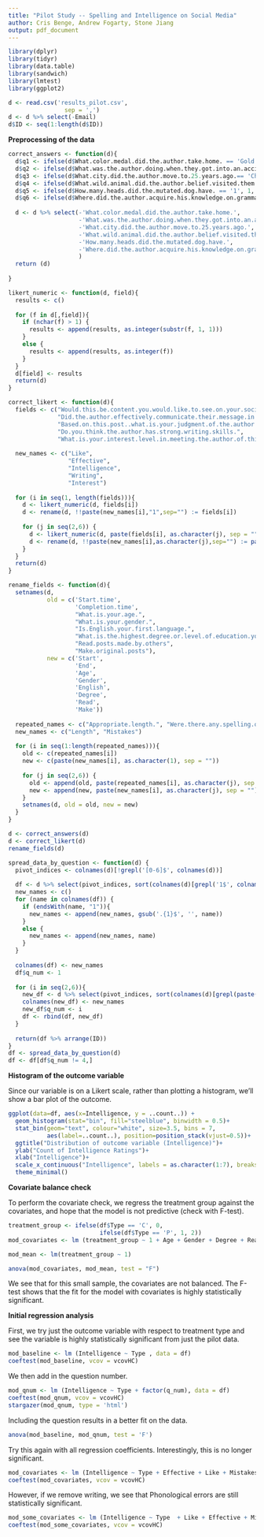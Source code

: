 ```yaml
---
title: "Pilot Study -- Spelling and Intelligence on Social Media"
author: Cris Benge, Andrew Fogarty, Stone Jiang
output: pdf_document
---
```


```r
library(dplyr)
library(tidyr)
library(data.table)
library(sandwich)
library(lmtest)
library(ggplot2)

d <- read.csv('results_pilot.csv',
                sep = ',')
d <- d %>% select(-Email)
d$ID <- seq(1:length(d$ID))
```

**Preprocessing of the data**

```r
correct_answers <- function(d){
  d$q1 <- ifelse(d$What.color.medal.did.the.author.take.home. == 'Gold', 1, 0)
  d$q2 <- ifelse(d$What.was.the.author.doing.when.they.got.into.an.accident. == 'Driving', 1, 0)
  d$q3 <- ifelse(d$What.city.did.the.author.move.to.25.years.ago.== 'Chicago', 1, 0)
  d$q4 <- ifelse(d$What.wild.animal.did.the.author.belief.visited.them.recently. == 'Deer', 1, 0)
  d$q5 <- ifelse(d$How.many.heads.did.the.mutated.dog.have. == '1', 1, 0)
  d$q6 <- ifelse(d$Where.did.the.author.acquire.his.knowledge.on.grammatical.competence. == 'Podcast', 1, 0)
  
  d <- d %>% select(-'What.color.medal.did.the.author.take.home.',
                    -'What.was.the.author.doing.when.they.got.into.an.accident.',
                    -'What.city.did.the.author.move.to.25.years.ago.',
                    -'What.wild.animal.did.the.author.belief.visited.them.recently.',
                    -'How.many.heads.did.the.mutated.dog.have.',
                    -'Where.did.the.author.acquire.his.knowledge.on.grammatical.competence.'
                    )
  return (d)
  
}

likert_numeric <- function(d, field){
  results <- c()
  
  for (f in d[,field]){
    if (nchar(f) > 1) {
      results <- append(results, as.integer(substr(f, 1, 1)))
    }
    else {
      results <- append(results, as.integer(f))
    }
  }
  d[field] <- results
  return(d)
}

correct_likert <- function(d){
  fields <- c("Would.this.be.content.you.would.like.to.see.on.your.social.media.feed.",                       
              "Did.the.author.effectively.communicate.their.message.in.this.post.",                                 
              "Based.on.this.post..what.is.your.judgment.of.the.author.s.level.of.intelligence.",                   
              "Do.you.think.the.author.has.strong.writing.skills.",                                                 
              "What.is.your.interest.level.in.meeting.the.author.of.this.post.one.on.one.if.given.the.opportunity.")
  
  new_names <- c("Like",
                 "Effective",
                 "Intelligence",
                 "Writing",
                 "Interest")
  
  for (i in seq(1, length(fields))){
    d <- likert_numeric(d, fields[i])
    d <- rename(d, !!paste(new_names[i],"1",sep="") := fields[i])
    
    for (j in seq(2,6)) {
      d <- likert_numeric(d, paste(fields[i], as.character(j), sep = ""))
      d <- rename(d, !!paste(new_names[i],as.character(j),sep="") := paste(fields[i], as.character(j), sep = ""))
    }
  }
  return(d)
}

rename_fields <- function(d){
  setnames(d, 
           old = c('Start.time',
                   'Completion.time',
                   "What.is.your.age.",
                   "What.is.your.gender.",
                   "Is.English.your.first.language.",
                   "What.is.the.highest.degree.or.level.of.education.you.have.completed.",
                   "Read.posts.made.by.others",
                   "Make.original.posts"), 
           new = c('Start',
                   'End',
                   'Age',
                   'Gender',
                   'English',
                   'Degree',
                   'Read',
                   'Make'))
  
  repeated_names <- c("Appropriate.length.", "Were.there.any.spelling.or.grammar.mistakes.in.the.post.")
  new_names <- c("Length", "Mistakes")
  
  for (i in seq(1:length(repeated_names))){
    old <- c(repeated_names[i])
    new <- c(paste(new_names[i], as.character(1), sep = ""))
    
    for (j in seq(2,6)) {
      old <- append(old, paste(repeated_names[i], as.character(j), sep = ""))
      new <- append(new, paste(new_names[i], as.character(j), sep = ""))
    }
    setnames(d, old = old, new = new)
  }
}

d <- correct_answers(d)
d <- correct_likert(d)
rename_fields(d)
```


```r
spread_data_by_question <- function(d) {
  pivot_indices <- colnames(d)[!grepl('[0-6]$', colnames(d))]
  
  df <- d %>% select(pivot_indices, sort(colnames(d)[grepl('1$', colnames(d))]))
  new_names <- c()
  for (name in colnames(df)) {
    if (endsWith(name, "1")){
      new_names <- append(new_names, gsub('.{1}$', '', name))
    }
    else {
      new_names <- append(new_names, name)
    }
  }
  
  colnames(df) <- new_names
  df$q_num <- 1
  
  for (i in seq(2,6)){
    new_df <- d %>% select(pivot_indices, sort(colnames(d)[grepl(paste(as.character(i),'$',sep=""), colnames(d))]))
    colnames(new_df) <- new_names
    new_df$q_num <- i
    df <- rbind(df, new_df)
  }
  
  return(df %>% arrange(ID))
}
df <- spread_data_by_question(d)
df <- df[df$q_num != 4,]
```

\pagebreak
**Histogram of the outcome variable**

Since our variable is on a Likert scale, rather than plotting a histogram, we'll show a bar plot of the outcome.

```r
ggplot(data=df, aes(x=Intelligence, y = ..count..)) +
  geom_histogram(stat="bin", fill="steelblue", binwidth = 0.5)+
  stat_bin(geom="text", colour="white", size=3.5, bins = 7,
           aes(label=..count..), position=position_stack(vjust=0.5))+
  ggtitle("Distribution of outcome variable (Intelligence)")+
  ylab("Count of Intelligence Ratings")+
  xlab("Intelligence")+
  scale_x_continuous("Intelligence", labels = as.character(1:7), breaks = 1:7)+
  theme_minimal()

```
\pagebreak

**Covariate balance check**

To perform the covariate check, we regress the treatment group against the covariates, and hope that the model is not predictive (check with F-test).

```r
treatment_group <- ifelse(df$Type == 'C', 0,
                          ifelse(df$Type == 'P', 1, 2))
mod_covariates <- lm (treatment_group ~ 1 + Age + Gender + Degree + Read + Make + q_num, data = df)

mod_mean <- lm(treatment_group ~ 1)

anova(mod_covariates, mod_mean, test = "F")
```
We see that for this small sample, the covariates are not balanced. The F-test shows that the fit for the model with covariates is highly statistically significant.

\pagebreak
**Initial regression analysis**

First, we try just the outcome variable with respect to treatment type and see the variable is highly statistically significant from just the pilot data.
```r
mod_baseline <- lm (Intelligence ~ Type , data = df)
coeftest(mod_baseline, vcov = vcovHC)
```

We then add in the question number.
```r
mod_qnum <- lm (Intelligence ~ Type + factor(q_num), data = df)
coeftest(mod_qnum, vcov = vcovHC)
stargazer(mod_qnum, type = 'html')
```

Including the question results in a better fit on the data.
```r
anova(mod_baseline, mod_qnum, test = 'F')
```

Try this again with all regression coefficients. Interestingly, this is no longer significant. 
```r
mod_covariates <- lm (Intelligence ~ Type + Effective + Like + Mistakes + Writing + q_num, data = df)
coeftest(mod_covariates, vcov = vcovHC)
```

However, if we remove writing, we see that Phonological errors are still statistically significant.
```r
mod_some_covariates <- lm (Intelligence ~ Type  + Like + Effective + Mistakes + q_num, data = df)
coeftest(mod_some_covariates, vcov = vcovHC)
```